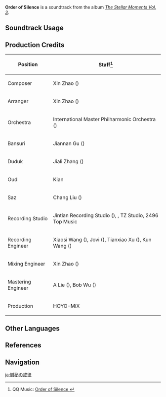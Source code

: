{{Soundtrack Infobox
|image          = The Stellar Moments Vol. 3.png
|album          = The Stellar Moments Vol. 3
|disc           = 
|number         = 21
|featured       =
|featured2      =
|featured3      =
|featured_disc  =
|featured_disc2 =
|featured_disc3 =
|youtube_id     = vu-6T727eaY
|spotify_id     = 5GgJx8z9yJxovd9LxXsj4Z
|previous       = Chant of Nine Bows
|next           = Nephrite of Deshret
}}
'''Order of Silence''' is a soundtrack from the album ''[[The Stellar Moments Vol. 3]]''.

==Soundtrack Usage==
{{Soundtrack Usage
|mediaoriginal = Character Demo;;Cyno
|quest     = 
|location  = 
|domain    = 
|eventgameplay = Paimon's Starlight Expedition//snippet after guessing minigame
}}

==Production Credits==
{| class="wikitable"
! Position
! Staff<ref>QQ Music: [https://y.qq.com/n/ryqq/songDetail/004J8lZ91y0uxm Order of Silence {{zh|缄秘的行律}}]</ref>
|-
! Composer
| Xin Zhao ({{zh|赵鑫}})
|-
! Arranger
| Xin Zhao ({{zh|赵鑫}})
|-
! Orchestra
| International Master Philharmonic Orchestra ({{zh|国际首席爱乐乐团}})
|-
! Bansuri
| Jiannan Gu ({{zh|顾剑楠}})
|-
! Duduk
| Jiali Zhang ({{zh|张佳理}})
|-
! Oud
| Kian
|-
! Saz
| Chang Liu ({{zh|刘耳朵}})
|-
! Recording Studio
| Jintian Recording Studio ({{zh|金田录音棚}}), {{Not a Typo|52Hz Studio}}, TZ Studio, 2496 Top Music
|-
! Recording Engineer
| Xiaosi Wang ({{zh|王小四}}), Jovi ({{zh|陈宇轩}}), Tianxiao Xu ({{zh|徐天晓}}), Kun Wang ({{zh|王昆}})
|-
! Mixing Engineer
| Xin Zhao ({{zh|赵鑫}})
|-
! Mastering Engineer
| A Lie ({{zh|阿烈}}), Bob Wu ({{zh|吴身宝}})
|-
! Production
| HOYO-MiX
|}
<!--
==Trivia==
-->
==Other Languages==
{{Other Languages
|en       = Order of Silence
|zhs      = 缄秘的行律
|zhs_rm   = Jiānmì de Xínglǚ
|zht      = 緘秘的行律
|zht_rm   = Jiānmì de Xínglǚ
|zh_tl    = 
|ja       = 緘秘の戒律
|ja_rm    = Kanpi no Kairitsu{{Assumed}}
|ja_tl    = Precepts of Silencing
}}

==References==
{{Reflist}}

==Navigation==
{{Soundtrack Navbox|The Stellar Moments}}

[[ja:緘秘の戒律]]